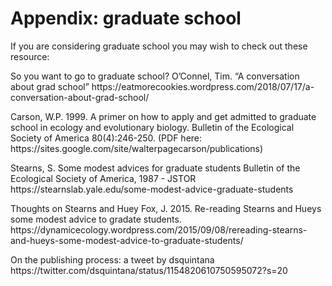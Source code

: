 # Appendix: graduate school

If you are considering graduate school you may wish to check out these resource:

So you want to go to graduate school?
O’Connel, Tim. “A conversation about grad school” https://eatmorecookies.wordpress.com/2018/07/17/a-conversation-about-grad-school/

Carson, W.P. 1999. A primer on how to apply and get admitted to graduate school in ecology and evolutionary biology. Bulletin of the Ecological Society of America 80(4):246-250. (PDF here: https://sites.google.com/site/walterpagecarson/publications)

Stearns, S.  Some modest advices for graduate students
Bulletin of the Ecological Society of America, 1987 - JSTOR
https://stearnslab.yale.edu/some-modest-advice-graduate-students

<!-- Huey.  REPLY TO STEARNS: SOME ACYNICAL ADVICE FOR GRADUATE STUDENTS -->
<!-- https://faculty.washington.edu/hueyrb/pdfs/reply.pdf -->

Thoughts on Stearns and Huey 
Fox, J. 2015.  Re-reading Stearns and Hueys some modest advice to gradate students.
https://dynamicecology.wordpress.com/2015/09/08/rereading-stearns-and-hueys-some-modest-advice-to-graduate-students/

<!-- Some advice for graduate advisors -->
<!-- D Binkley - Bulletin of the Ecological Society of America, 1988 -->

<!-- A comparison of stipends, health insurance, and tuition remission policies at fisheries and wildlife graduate programs throughout the United States -->
<!-- LD Schultz, JA VanDeHey - Fisheries, 2012 -->

<!-- Insights for undergraduates seeking an advanced degree in wildlife and fisheries sciences -->
<!-- MA Kaemingk, DJ Dembkowski, HA Meyer, LM Gigliotti - Fisheries, 2013 - -->

<!-- Publishing papers while keeping everything in balance: Practical advice for a productive graduate school experience -->
<!-- S Hotaling - Ideas in Ecology and Evolution, 2018  -->

On the publishing process: a tweet by dsquintana
https://twitter.com/dsquintana/status/1154820610750595072?s=20

<!-- Suggestions for new and aspiring graduate students in wildlife science RA Fischer, SL King - Wildlife Society Bulletin, 1998  -->
